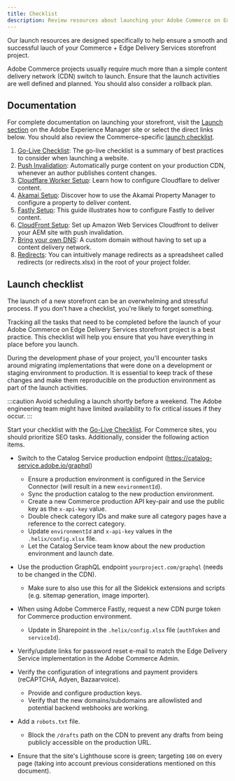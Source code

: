 ```yaml
---
title: Checklist
description: Review resources about launching your Adobe Commerce on Edge Delivery Services storefront project.
---
```



Our launch resources are designed specifically to help ensure a smooth and successful lauch of your Commerce + Edge Delivery Services storefront project.

Adobe Commerce projects usually require much more than a simple content delivery network (CDN) switch to launch. Ensure that the launch activities are well defined and planned. You should also consider a rollback plan.

## Documentation

For complete documentation on launching your storefront, visit the [Launch section](https://www.aem.live/docs/#launch) on the Adobe Experience Manager site or select the direct links below. You should also review the Commerce-specific [launch checklist](/implementation/launch/checklist/).

<Callouts color="#eb1000">

1. [Go-Live Checklist](https://www.aem.live/docs/go-live-checklist): The go-live checklist is a summary of best practices to consider when launching a website.
1. [Push Invalidation](https://www.aem.live/docs/setup-byo-cdn-push-invalidation): Automatically purge content on your production CDN, whenever an author publishes content changes.
1. [Cloudflare Worker Setup](https://www.aem.live/docs/byo-cdn-cloudflare-worker-setup): Learn how to configure Cloudflare to deliver content.
1. [Akamai Setup](https://www.aem.live/docs/byo-cdn-akamai-setup): Discover how to use the Akamai Property Manager to configure a property to deliver content.
1. [Fastly Setup](https://www.aem.live/docs/byo-cdn-fastly-setup): This guide illustrates how to configure Fastly to deliver content.
1. [CloudFront Setup](https://www.aem.live/docs/byo-cdn-cloudfront-setup): Set up Amazon Web Services Cloudfront to deliver your AEM site with push invalidation.
1. [Bring your own DNS](https://www.aem.live/docs/byo-dns): A custom domain without having to set up a content delivery network.
1. [Redirects](https://www.aem.live/docs/redirects): You can intuitively manage redirects as a spreadsheet called redirects (or redirects.xlsx) in the root of your project folder.

</Callouts>

## Launch checklist

The launch of a new storefront can be an overwhelming and stressful process. If you don't have a checklist, you're likely to forget something.

Tracking all the tasks that need to be completed before the launch of your Adobe Commerce on Edge Delivery Services storefront project is a best practice. This checklist will help you ensure that you have everything in place before you launch.

During the development phase of your project, you'll encounter tasks around migrating implementations that were done on a development or staging environment to production. It is essential to keep track of these changes and make them reproducible on the production environment as part of the launch activities.

:::caution
Avoid scheduling a launch shortly before a weekend. The Adobe engineering team might have limited availability to fix critical issues if they occur.
:::

Start your checklist with the [Go-Live Checklist](https://www.aem.live/docs/go-live-checklist). For Commerce sites, you should prioritize SEO tasks. Additionally, consider the following action items.
  
* Switch to the Catalog Service production endpoint (https://catalog-service.adobe.io/graphql)
  * Ensure a production environment is configured in the Service Connector (will result in a new `environmentId`).
  * Sync the production catalog to the new production environment.
  * Create a new Commerce production API key-pair and use the public key as the `x-api-key` value.
  * Double check category IDs and make sure all category pages have a reference to the correct category.
  * Update `environmentId` and `x-api-key` values in the `.helix/config.xlsx` file.
  * Let the Catalog Service team know about the new production environment and launch date.

* Use the production GraphQL endpoint `yourproject.com/graphql` (needs to be changed in the CDN).
  * Make sure to also use this for all the Sidekick extensions and scripts (e.g. sitemap generation, image importer).

* When using Adobe Commerce Fastly, request a new CDN purge token for Commerce production environment.
  * Update in Sharepoint in the `.helix/config.xlsx` file (`authToken` and `serviceId`).

* Verify/update links for password reset e-mail to match the Edge Delivery Service implementation in the Adobe Commerce Admin.
* Verify the configuration of integrations and payment providers (reCAPTCHA, Adyen, Bazaarvoice).
  * Provide and configure production keys.
  * Verify that the new domains/subdomains are allowlisted and potential backend webhooks are working.

* Add a `robots.txt` file.
  * Block the `/drafts` path on the CDN to prevent any drafts from being publicly accessible on the production URL.
  
* Ensure that the site's Lighthouse score is green; targeting `100` on every page (taking into account previous considerations mentioned on this document).
